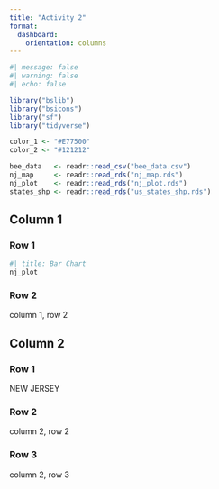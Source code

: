```yaml
---
title: "Activity 2"
format: 
  dashboard:
    orientation: columns
---
```


```r
#| message: false
#| warning: false
#| echo: false

library("bslib")
library("bsicons")
library("sf")
library("tidyverse")

color_1 <- "#E77500"
color_2 <- "#121212"

bee_data   <- readr::read_csv("bee_data.csv")
nj_map     <- readr::read_rds("nj_map.rds")
nj_plot    <- readr::read_rds("nj_plot.rds")
states_shp <- readr::read_rds("us_states_shp.rds")
```


## Column 1

### Row 1

```r
#| title: Bar Chart
nj_plot
```

### Row 2

column 1, row 2

## Column 2

### Row 1

::: {.valuebox icon="award-fill" color="#E77500"}
NEW JERSEY
:::

### Row 2

column 2, row 2

### Row 3

column 2, row 3